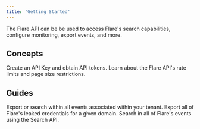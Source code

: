 ```yaml
---
title: 'Getting Started'
---
```


The Flare API can be be used to access Flare's search capabilities, configure monitoring, export events, and more.

## Concepts

<CardGroup cols={2}>

  <Card title="Authentication" icon="key" href="/introduction/authentication">
    Create an API Key and obtain API tokens.
  </Card>

  <Card title="Rate Limits" icon="gauge-high" href="/introduction/rate-limits">
    Learn about the Flare API's rate limits and page size restrictions.
  </Card>

</CardGroup>

## Guides

<CardGroup cols={2}>

  <Card title="List events within a tenant" icon="list" href="/guides/tenant-events">
    Export or search within all events associated within your tenant.
  </Card>

  <Card title="Exporting a domain's credentials" icon="passport" href="/guides/credentials-export-domain">
    Export all of Flare's leaked credentials for a given domain.
  </Card>

  <Card title="Global Search" icon="magnifying-glass" href="/guides/global-search">
    Search in all of Flare's events using the Search API.
  </Card>
  
</CardGroup>
